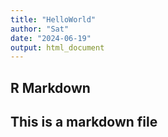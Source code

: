 ```yaml
---
title: "HelloWorld"
author: "Sat"
date: "2024-06-19"
output: html_document
---
```


## R Markdown

## This is a markdown file

